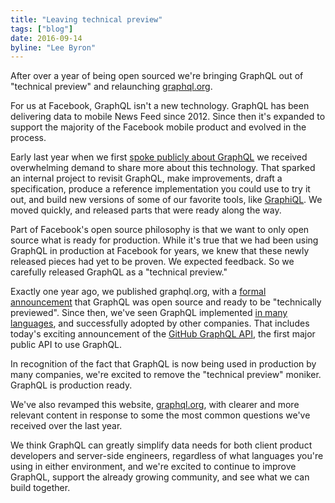```yaml
---
title: "Leaving technical preview"
tags: ["blog"]
date: 2016-09-14
byline: "Lee Byron"
---
```


After over a year of being open sourced we're bringing GraphQL out of "technical
preview" and relaunching [graphql.org](/).

For us at Facebook, GraphQL isn't a new technology. GraphQL has been delivering
data to mobile News Feed since 2012. Since then it's expanded to support the
majority of the Facebook mobile product and evolved in the process.

Early last year when we first
[spoke publicly about GraphQL](https://youtube.com/watch?v=9sc8Pyc51uU) we
received overwhelming demand to share more about this technology. That sparked
an internal project to revisit GraphQL, make improvements, draft a
specification, produce a reference implementation you could use to try it out,
and build new versions of some of our favorite tools, like
[GraphiQL](https://github.com/graphql/graphiql). We moved quickly, and released
parts that were ready along the way.

Part of Facebook's open source philosophy is that we want to only open source
what is ready for production. While it's true that we had been using GraphQL in
production at Facebook for years, we knew that these newly released pieces had
yet to be proven. We expected feedback. So we carefully released GraphQL as a
"technical preview."

Exactly one year ago, we published graphql.org, with a
[formal announcement](/blog/graphql-a-query-language) that GraphQL was open
source and ready to be "technically previewed". Since then, we've seen GraphQL
implemented [in many languages](/code), and successfully adopted by other
companies. That includes today's exciting announcement of the
[GitHub GraphQL API](http://githubengineering.com/the-github-graphql-api), the
first major public API to use GraphQL.

In recognition of the fact that GraphQL is now being used in production by many
companies, we're excited to remove the "technical preview" moniker. GraphQL is
production ready.

We've also revamped this website, [graphql.org](/), with clearer and more
relevant content in response to some the most common questions we've received
over the last year.

We think GraphQL can greatly simplify data needs for both client product
developers and server-side engineers, regardless of what languages you're using
in either environment, and we're excited to continue to improve GraphQL, support
the already growing community, and see what we can build together.
